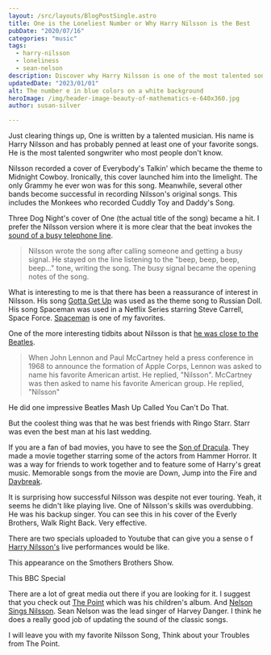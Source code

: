 ```yaml
---
layout: /src/layouts/BlogPostSingle.astro
title: One is the Loneliest Number or Why Harry Nilsson is the Best
pubDate: "2020/07/16"
categories: "music"
tags: 
  - harry-nilsson
  - loneliness
  - sean-nelson
description: Discover why Harry Nilsson is one of the most talented songwriters you’ve probably never heard of in this blog on "One" by Harry Nilsson. From his hit cover of Everybody’s Talkin' to his friendship with The Beatles, learn about the fascinating life and music of this underrated artist. 
updatedDate: "2023/01/01"
alt: The number e in blue colors on a white background
heroImage: /img/header-image-beauty-of-mathematics-e-640x360.jpg
author: susan-silver

---
```



Just clearing things up, One is written by a talented musician. His name is Harry Nilsson and has probably 
penned at least one of your favorite songs. He is the most talented songwriter who most people don't know.

Nilsson recorded a cover of Everybody's Talkin' which became the theme to Midnight Cowboy. Ironically, 
this cover launched him into the limelight. The only Grammy he ever won was for this song. Meanwhile, several other bands
 become successful in recording Nilsson's original songs. This includes the Monkees who recorded Cuddly Toy and Daddy's Song.

Three Dog Night's cover of One (the actual title of the song) became a hit. I prefer the Nilsson version where it is more 
clear that the beat invokes the [sound of a busy telephone line](https://en.wikipedia.org/wiki/One_(Harry_Nilsson_song)).

> Nilsson wrote the song after calling someone and getting a busy signal. He stayed on the line listening to the "beep, beep, beep, beep..." tone, writing the song. The busy signal became the opening notes of the song.

<YouTube id="https://www.youtube.com/watch?v=DYzY7-V5vxY" />

What is interesting to me is that there has been a reassurance of interest in Nilsson. 
His song [Gotta Get Up](https://www.youtube.com/watch?v=6jRh2PRa1tU) was used as the theme song to Russian Doll.
 His song Spaceman was used in a Netflix Series starring Steve Carrell, Space Force. [Spaceman](https://www.youtube.com/watch?v=fND5WUxwi_Y) 
 is one of my favorites.

One of the more interesting tidbits about Nilsson is that [he was close to the Beatles](https://en.wikipedia.org/wiki/Harry_Nilsson).

> When John Lennon and Paul McCartney held a press conference in 1968 to announce the formation of Apple Corps, Lennon was asked to name his favorite American artist. He replied, "Nilsson". McCartney was then asked to name his favorite American group. He replied, "Nilsson"

He did one impressive Beatles Mash Up Called You Can't Do That.

<YouTube id="https://www.youtube.com/watch?v=TqDB4-mJpx0" />

But the coolest thing was that he was best friends with Ringo Starr. Starr was even the best man at his last wedding.

If you are a fan of bad movies, you have to see the [Son of Dracula](https://www.youtube.com/watch?v=cfkHN_QxNcw). 
They made a movie together starring some of the actors from Hammer Horror. It was a way for friends to work together
 and to feature some of Harry's great music. Memorable songs from the movie are Down, Jump into the Fire 
 and [Daybreak](https://www.youtube.com/watch?v=ZI0ieDfbRWg).

It is surprising how successful Nilsson was despite not ever touring. Yeah, it seems he didn't like playing live. 
One of Nilsson's skills was overdubbing. He was his backup singer. You can see this in his cover of the Everly Brothers,
 Walk Right Back. Very effective.

<YouTube id="https://www.youtube.com/watch?v=bJJuHb8lpIA" />

There are two specials uploaded to Youtube that can give you a sense o
f [Harry Nilsson's](https://beautyofmathematics.com/tag/harry-nilsson/) live performances would be like.

This appearance on the Smothers Brothers Show.

<YouTube id="https://www.youtube.com/watch?v=Bzpz4sQdQGw" />

This BBC Special

<YouTube id="https://www.youtube.com/watch?v=w0rOOdjQUIU" />

There are a lot of great media out there if you are looking for it. I suggest that you check out
 [The Point](https://www.npr.org/2020/02/15/806149966/50-years-of-the-point-harry-nilsson-s-wonderful-weird-musical-fable) which was 
 his children's album. And [Nelson Sings Nilsson](https://soundcloud.com/actualseannelson/sets/nelson-sings-nilsson-2019). Sean Nelson
  was the lead singer of Harvey Danger. I think he does a really good job of updating the sound of the classic songs.

I will leave you with my favorite Nilsson Song, Think about your Troubles from The Point.

<YouTube id="https://www.youtube.com/watch?v=3g7ZvXo-qtA" />

